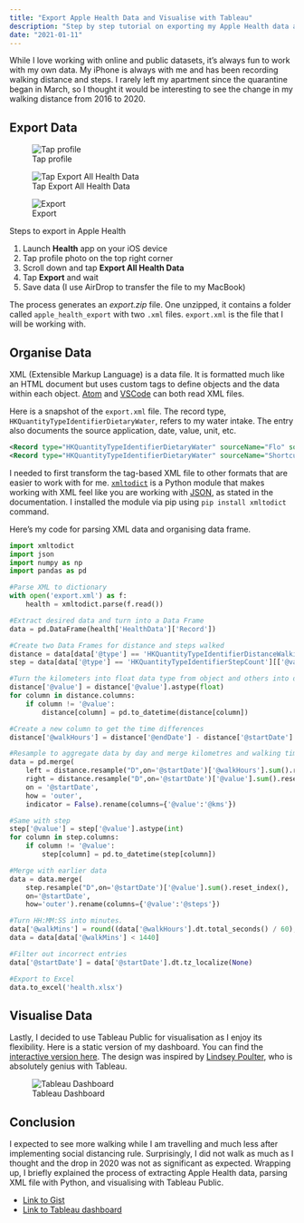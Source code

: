 ```yaml
---
title: "Export Apple Health Data and Visualise with Tableau"
description: "Step by step tutorial on exporting my Apple Health data and visualising my daily walk trends in Tableau."
date: "2021-01-11"
---
```


While I love working with online and public datasets, it's always fun to work with my own data. My iPhone is always with me and has been recording walking distance and steps. I rarely left my apartment since the quarantine began in March, so I thought it would be interesting to see the change in my walking distance from 2016 to 2020.

## Export Data

::: {layout-ncol=3}

![Tap profile](/posts/images/health_export_1.png)

![Tap Export All Health Data](/posts/images/health_export_2.png)

![Export](/posts/images/health_export_3.png)

Steps to export in Apple Health
:::

1. Launch **Health** app on your iOS device
2. Tap profile photo on the top right corner
3. Scroll down and tap **Export All Health Data**
4. Tap **Export** and wait
5. Save data (I use AirDrop to transfer the file to my MacBook)

The process generates an *export.zip* file. One unzipped, it contains a folder called `apple_health_export` with two `.xml` files.  `export.xml` is the file that I will be working with.

## Organise Data

XML (Extensible Markup Language) is a data file. It is formatted much like an HTML document but uses custom tags to define objects and the data within each object. [Atom](https://atom.io/) and [VSCode](https://code.visualstudio.com/) can both read XML files.

Here is a snapshot of the `export.xml` file. The record type, `HKQuantityTypeIdentifierDietaryWater`, refers to my water intake. The entry also documents the source application, date, value, unit, etc.

```xml
<Record type="HKQuantityTypeIdentifierDietaryWater" sourceName="Flo" sourceVersion="4.10.3.1" unit="mL" creationDate="2018-09-18 10:59:02 -0500" startDate="2018-09-17 11:00:00 -0500" endDate="2018-09-17 11:00:00 -0500" value="500">
<Record type="HKQuantityTypeIdentifierDietaryWater" sourceName="Shortcuts" sourceVersion="754" unit="mL" creationDate="2019-01-23 21:16:36 -0500" startDate="2019-01-23 21:16:36 -0500" endDate="2019-01-23 21:16:36 -0500" value="300"/>
```

I needed to first transform the tag-based XML file to other formats that are easier to work with for me. [`xmltodict`](https://github.com/martinblech/xmltodict) is a Python module that makes working with XML feel like you are working with [JSON](http://docs.python.org/library/json.html), as stated in the documentation. I installed the module via pip using `pip install xmltodict` command.

Here's my code for parsing XML data and organising data frame.

```python
import xmltodict
import json
import numpy as np
import pandas as pd

#Parse XML to dictionary
with open('export.xml') as f:
    health = xmltodict.parse(f.read())

#Extract desired data and turn into a Data Frame
data = pd.DataFrame(health['HealthData']['Record'])

#Create two Data Frames for distance and steps walked
distance = data[data['@type'] == 'HKQuantityTypeIdentifierDistanceWalkingRunning'][['@value','@creationDate','@startDate','@endDate']]
step = data[data['@type'] == 'HKQuantityTypeIdentifierStepCount'][['@value','@creationDate','@startDate','@endDate']]

#Turn the kilometers into float data type from object and others into datetime
distance['@value'] = distance['@value'].astype(float)
for column in distance.columns:
    if column != '@value':
        distance[column] = pd.to_datetime(distance[column])

#Create a new column to get the time differences        
distance['@walkHours'] = distance['@endDate'] - distance['@startDate']

#Resample to aggregate data by day and merge kilometres and walking time dataframes
data = pd.merge(
    left = distance.resample("D",on='@startDate')['@walkHours'].sum().reset_index(),
    right = distance.resample("D",on='@startDate')['@value'].sum().reset_index(),
    on = '@startDate',
    how = 'outer',
    indicator = False).rename(columns={'@value':'@kms'})

#Same with step
step['@value'] = step['@value'].astype(int)
for column in step.columns:
    if column != '@value':
        step[column] = pd.to_datetime(step[column])

#Merge with earlier data
data = data.merge(
    step.resample("D",on='@startDate')['@value'].sum().reset_index(),
    on='@startDate',
    how='outer').rename(columns={'@value':'@steps'})

#Turn HH:MM:SS into minutes.
data['@walkMins'] = round((data['@walkHours'].dt.total_seconds() / 60), 2)
data = data[data['@walkMins'] < 1440]

#Filter out incorrect entries
data['@startDate'] = data['@startDate'].dt.tz_localize(None)

#Export to Excel
data.to_excel('health.xlsx')
```

## Visualise Data

Lastly, I decided to use Tableau Public for visualisation as I enjoy its flexibility. Here is a static version of my dashboard. You can find the [interactive version here](https://public.tableau.com/views/WalkingStatusfrom2015to2020/Dashboard1?:display_count=y&:origin=viz_share_link). The design was inspired by [Lindsey Poulter](https://public.tableau.com/profile/lindsey.poulter8872#!/), who is absolutely genius with Tableau.

![Tableau Dashboard](/posts/images/health_tableau.png)

## Conclusion

I expected to see more walking while I am travelling and much less after implementing social distancing rule. Surprisingly, I did not walk as much as I thought and the drop in 2020 was not as significant as expected. Wrapping up, I briefly explained the process of extracting Apple Health data, parsing XML file with Python, and visualising with Tableau Public.

* [Link to Gist](https://gist.github.com/yuenhsu/4d40b6c4ccc512e8884ff3c60ccdbfb6)
* [Link to Tableau dashboard](https://public.tableau.com/profile/api/publish/WalkingStatusfrom2015to2020/Dashboard1)